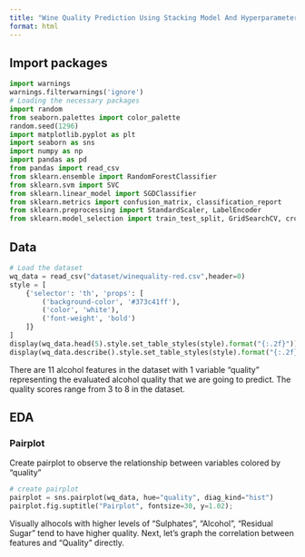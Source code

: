 ```yaml
---
title: "Wine Quality Prediction Using Stacking Model And Hyperparameter Tuning"
format: html
---
```


## Import packages
```python
import warnings
warnings.filterwarnings('ignore')
# Loading the necessary packages
import random
from seaborn.palettes import color_palette
random.seed(1296)
import matplotlib.pyplot as plt
import seaborn as sns
import numpy as np
import pandas as pd
from pandas import read_csv
from sklearn.ensemble import RandomForestClassifier
from sklearn.svm import SVC
from sklearn.linear_model import SGDClassifier
from sklearn.metrics import confusion_matrix, classification_report
from sklearn.preprocessing import StandardScaler, LabelEncoder
from sklearn.model_selection import train_test_split, GridSearchCV, cross_val_score
```

## Data
```python
# Load the dataset
wq_data = read_csv("dataset/winequality-red.csv",header=0)
style = [
    {'selector': 'th', 'props': [
        ('background-color', '#373c41ff'),
        ('color', 'white'),
        ('font-weight', 'bold')
    ]}
]
display(wq_data.head(5).style.set_table_styles(style).format("{:.2f}"))
display(wq_data.describe().style.set_table_styles(style).format("{:.2f}"))
```

There are 11 alcohol features in the dataset with 1 variable "quality" representing the evaluated alcohol quality that we are going to predict. The quality scores range from 3 to 8 in the dataset.

## EDA
### Pairplot
Create pairplot to observe the relationship between variables colored by "quality"
```python
# create pairplot
pairplot = sns.pairplot(wq_data, hue="quality", diag_kind="hist")
pairplot.fig.suptitle("Pairplot", fontsize=30, y=1.02);
```
Visually alhocols with higher levels of "Sulphates", "Alcohol", "Residual Sugar" tend to have higher quality. Next, let's graph the correlation between features and "Quality" directly.

```python


```